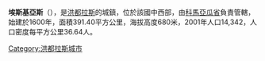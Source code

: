 '''埃斯基亞斯'''（{{lang-es|Esquías}}），是[[洪都拉斯|洪都拉斯]]的城鎮，位於該國中西部，由[[科馬亞瓜省|科馬亞瓜省]]負責管轄，始建於1600年，面積391.40平方公里，海拔高度680米，2001年人口14,342，人口密度每平方公里36.64人。

{{coord|14|44|N|87|22|W|display=title|region:HN_type:city_source:GNS-enwiki}}

{{Honduras-geo-stub}}
[[Category:洪都拉斯城市|Category:洪都拉斯城市]]